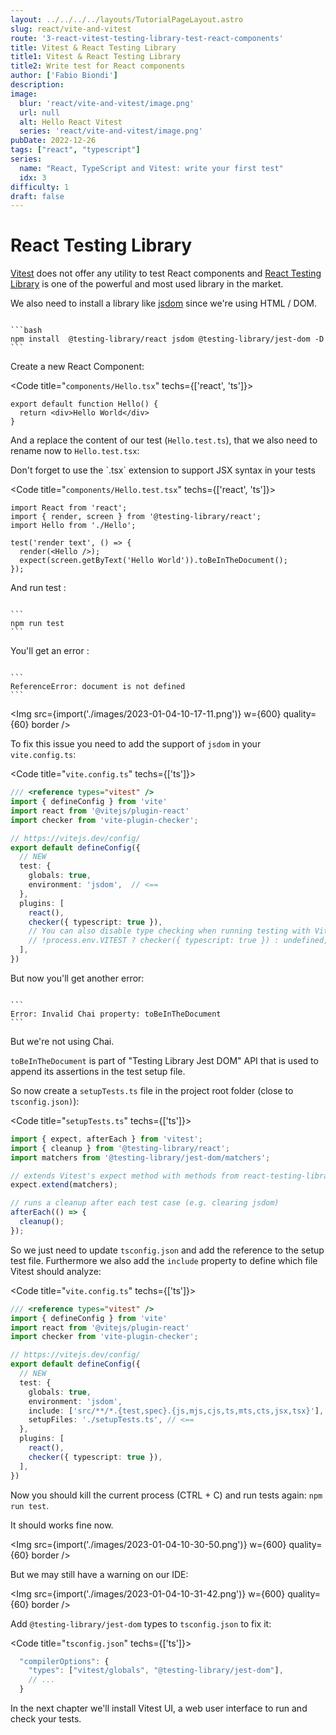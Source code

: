 ```yaml
---
layout: ../../../../layouts/TutorialPageLayout.astro
slug: react/vite-and-vitest
route: '3-react-vitest-testing-library-test-react-components'
title: Vitest & React Testing Library
title1: Vitest & React Testing Library
title2: Write test for React components
author: ['Fabio Biondi']
description: 
image: 
  blur: 'react/vite-and-vitest/image.png'
  url: null
  alt: Hello React Vitest
  series: 'react/vite-and-vitest/image.png'
pubDate: 2022-12-26
tags: ["react", "typescript"] 
series: 
  name: "React, TypeScript and Vitest: write your first test"
  idx: 3
difficulty: 1
draft: false
---
```







# React Testing Library

[Vitest](https://vitest.dev/) does not offer any utility to test React components and  [React Testing Library](https://testing-library.com/docs/react-testing-library/intro/) is one of the powerful and most used library in the market.

We also need to install a library like [jsdom](https://github.com/jsdom/jsdom) since we're using HTML / DOM.

<Code>
```bash
npm install  @testing-library/react jsdom @testing-library/jest-dom -D
```
</Code>


Create a new React Component:

<Code title="<Code>components/Hello.tsx</Code>" techs={['react', 'ts']}>
```tsx
export default function Hello() {
  return <div>Hello World</div>
}
```
</Code>

And a replace the content of our test (`Hello.test.ts`), that we also need to rename now to `Hello.test.tsx`:

<Hint>
  Don't forget to use the `.tsx` extension to support JSX syntax in your tests
</Hint>

<Code title="<Code>components/Hello.test.tsx</Code>" techs={['react', 'ts']}>
```tsx
import React from 'react';
import { render, screen } from '@testing-library/react';
import Hello from './Hello';

test('render text', () => {
  render(<Hello />);
  expect(screen.getByText('Hello World')).toBeInTheDocument();
});
```
</Code>

And run test :

<Code>
```
npm run test
```
</Code>

You'll get an error :

<Code>
```
ReferenceError: document is not defined
```
</Code>

<Img src={import('./images/2023-01-04-10-17-11.png')} w={600} quality={60} border />

To fix this issue you need to add the support of `jsdom` in your `vite.config.ts`:

<Code title="<Code>vite.config.ts</Code>" techs={['ts']}>
```ts
/// <reference types="vitest" />
import { defineConfig } from 'vite'
import react from '@vitejs/plugin-react'
import checker from 'vite-plugin-checker';

// https://vitejs.dev/config/
export default defineConfig({
  // NEW
  test: {
    globals: true,
    environment: 'jsdom',  // <==
  },
  plugins: [
    react(),
    checker({ typescript: true }),
    // You can also disable type checking when running testing with Vitest
    // !process.env.VITEST ? checker({ typescript: true }) : undefined,
  ],
})
```
</Code>

But now you'll get another error:

<Code>
```
Error: Invalid Chai property: toBeInTheDocument
```
</Code>

But we're not using Chai.

`toBeInTheDocument` is part of "Testing Library Jest DOM" API that is used to append its assertions in the test setup file.

So now create a `setupTests.ts` file in the project root folder (close to `tsconfig.json)`):

<Code title="<Code>setupTests.ts</Code>" techs={['ts']}>
```ts
import { expect, afterEach } from 'vitest';
import { cleanup } from '@testing-library/react';
import matchers from '@testing-library/jest-dom/matchers';

// extends Vitest's expect method with methods from react-testing-library
expect.extend(matchers);

// runs a cleanup after each test case (e.g. clearing jsdom)
afterEach(() => {
  cleanup();
});

```
</Code>




So we just need to update `tsconfig.json` and add the reference to the setup test file.
Furthermore we also add the `include` property to define which file Vitest should analyze:


<Code title="<Code>vite.config.ts</Code>"  techs={['ts']}>
```ts
/// <reference types="vitest" />
import { defineConfig } from 'vite'
import react from '@vitejs/plugin-react'
import checker from 'vite-plugin-checker';

// https://vitejs.dev/config/
export default defineConfig({
  // NEW
  test: {
    globals: true,
    environment: 'jsdom',
    include: ['src/**/*.{test,spec}.{js,mjs,cjs,ts,mts,cts,jsx,tsx}'], // <==
    setupFiles: './setupTests.ts', // <==
  },
  plugins: [
    react(),
    checker({ typescript: true }),
  ],
})

```
</Code>

Now you should kill the current process (<Key>CTRL</Key> + <Key>C</Key>) and run tests again: `npm run test`.

It should works fine now.

<Img src={import('./images/2023-01-04-10-30-50.png')} w={600} quality={60} border />

But we may still have a warning on our IDE:

<Img src={import('./images/2023-01-04-10-31-42.png')} w={600} quality={60} border />

Add `@testing-library/jest-dom` types to `tsconfig.json` to fix it:

<Code title="<Code>tsconfig.json</Code>" techs={['ts']}>
```ts
  "compilerOptions": {
    "types": ["vitest/globals", "@testing-library/jest-dom"],
    // ...
  }
```
</Code>

In the next chapter we'll install Vitest UI, a web user interface to run and check your tests.

<TutorialSeries frontmatter={frontmatter} />

